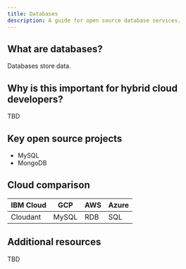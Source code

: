 ```yaml
---
title: Databases
description: A guide for open source database services.
---
```


## What are databases?

Databases store data.

## Why is this important for hybrid cloud developers?

TBD

## Key open source projects

* MySQL
* MongoDB

## Cloud comparison

| IBM Cloud | GCP | AWS | Azure |
| - | - | - | - |
| Cloudant | MySQL | RDB | SQL |

## Additional resources

TBD